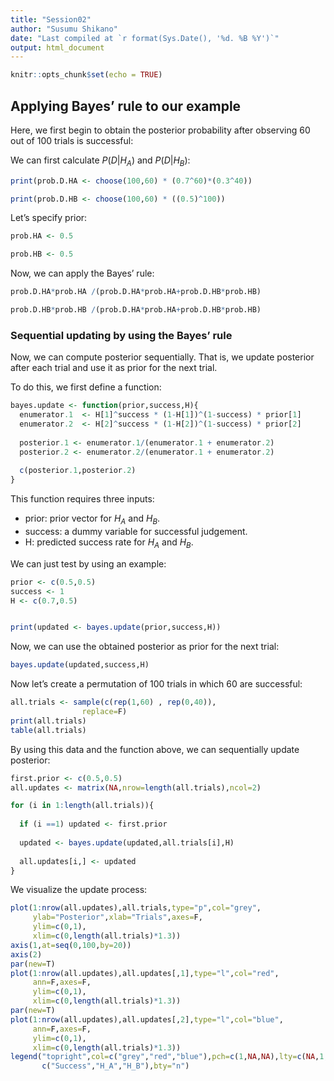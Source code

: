 ```yaml
---
title: "Session02"
author: "Susumu Shikano"
date: "Last compiled at `r format(Sys.Date(), '%d. %B %Y')`"
output: html_document
---
```


```r
knitr::opts_chunk$set(echo = TRUE)
```

## Applying Bayes' rule to our example 


Here, we first begin to obtain the posterior probability after observing 60 out of 100 trials is successful:

We can first calculate $P(D|H_A)$ and $P(D|H_B)$:

```r
print(prob.D.HA <- choose(100,60) * (0.7^60)*(0.3^40))

print(prob.D.HB <- choose(100,60) * ((0.5)^100))

```

Let's specify prior:

```r
prob.HA <- 0.5

prob.HB <- 0.5

```


Now, we can apply the Bayes' rule:

```r

prob.D.HA*prob.HA /(prob.D.HA*prob.HA+prob.D.HB*prob.HB)

prob.D.HB*prob.HB /(prob.D.HA*prob.HA+prob.D.HB*prob.HB)

```


### Sequential updating by using the Bayes' rule

Now, we can compute posterior sequentially. That is, we update posterior after each trial and use it as prior for the next trial.

To do this, we first define a function:

```r

bayes.update <- function(prior,success,H){
  enumerator.1  <- H[1]^success * (1-H[1])^(1-success) * prior[1]
  enumerator.2  <- H[2]^success * (1-H[2])^(1-success) * prior[2]
  
  posterior.1 <- enumerator.1/(enumerator.1 + enumerator.2)
  posterior.2 <- enumerator.2/(enumerator.1 + enumerator.2)
  
  c(posterior.1,posterior.2)
}

```


This function requires three inputs:

* prior: prior vector for $H_A$ and $H_B$.
* success: a dummy variable for successful judgement.
* H: predicted success rate for $H_A$ and $H_B$.

We can just test by using an example:

```r
prior <- c(0.5,0.5)
success <- 1
H <- c(0.7,0.5)


print(updated <- bayes.update(prior,success,H))
```

Now, we can use the obtained posterior as prior for the next trial:

```r
bayes.update(updated,success,H)
```

Now let's create a permutation of 100 trials in which 60 are successful:

```r

all.trials <- sample(c(rep(1,60) , rep(0,40)),
                replace=F)
print(all.trials)
table(all.trials)

```

By using this data and the function above, we can sequentially update posterior:

```r
first.prior <- c(0.5,0.5)
all.updates <- matrix(NA,nrow=length(all.trials),ncol=2)

for (i in 1:length(all.trials)){
  
  if (i ==1) updated <- first.prior
  
  updated <- bayes.update(updated,all.trials[i],H)
  
  all.updates[i,] <- updated
}
```


We visualize the update process:

```r


plot(1:nrow(all.updates),all.trials,type="p",col="grey",
     ylab="Posterior",xlab="Trials",axes=F,
     ylim=c(0,1),
     xlim=c(0,length(all.trials)*1.3))
axis(1,at=seq(0,100,by=20))
axis(2)
par(new=T)
plot(1:nrow(all.updates),all.updates[,1],type="l",col="red",
     ann=F,axes=F,
     ylim=c(0,1),
     xlim=c(0,length(all.trials)*1.3))
par(new=T)
plot(1:nrow(all.updates),all.updates[,2],type="l",col="blue",
     ann=F,axes=F,
     ylim=c(0,1),
     xlim=c(0,length(all.trials)*1.3))
legend("topright",col=c("grey","red","blue"),pch=c(1,NA,NA),lty=c(NA,1,1),
       c("Success","H_A","H_B"),bty="n")



```





